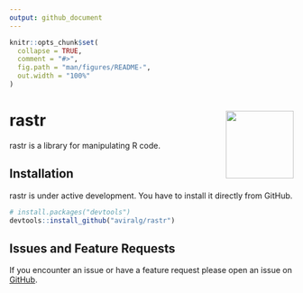 ```yaml
---
output: github_document
---
```


<!-- README.md is generated from README.Rmd. Please edit that file -->

```r
knitr::opts_chunk$set(
  collapse = TRUE,
  comment = "#>",
  fig.path = "man/figures/README-",
  out.width = "100%"
)
```

# rastr <a href='https://dplyr.tidyverse.org'><img src='man/figures/logo.png' align="right" height="120" /></a>

rastr is a library for manipulating R code.

## Installation

rastr is under active development. You have to install it directly from GitHub.

```r
# install.packages("devtools")
devtools::install_github("aviralg/rastr")
```

## Issues and Feature Requests

If you encounter an issue or have a feature request please open an issue on [GitHub](https://github.com/aviralg/rastr/issues).

